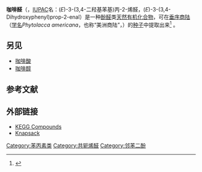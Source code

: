 {{chembox
| ImageFile = Caffeic aldehyde.svg
| IUPACName = (''E'')-3-(3,4-Dihydroxyphenyl)prop-2-enal
| OtherNames = Caffeoyl aldehyde<br>3,4-Dihydroxycinnamaldehyde<br>Caffeyl aldehyde<br>''cis''-Caffeic aldehyde<br>''trans''-Caffeic aldehyde<br>3-(3,4-Dihydroxyphenyl)acrylaldehyde
| Section1 = {{Chembox Identifiers
| ChemSpiderID = 391335
| CASNo = 141632-15-7
| PubChem = 5281871
| SMILES = C1=CC(=C(C=C1C=CC=O)O)O
  }}
| Section2 = {{Chembox Properties
| C=9
| H=8
| O=3
  }}
}}

'''咖啡醛'''（{{lang-en|Caffeic aldehyde}}，[[IUPAC|IUPAC]]名：(''E'')-3-(3,4-二羟基苯基)丙-2-烯醛，(''E'')-3-(3,4-Dihydroxyphenyl)prop-2-enal）是一种[[酚醛|酚醛]]类[[天然产物|天然]][[有机化合物|有机化合物]]，可在[[垂序商陆|垂序商陆]]（[[学名|学名]]''Phytolacca americana''，也称“美洲商陆”，{{lang|en|American pokeweed}}）的[[种子|种子]]中提取出来<ref>{{Cite journal | last1 = Woo | first1 = Won-Sick | last2 = Kang | first2 = Sam-Sik | date = 1979 | title = A New Phenolic Aldehyde from the Seeds of Phytolacca americana | journal = Korean Journal of Pharmacognosy | volume =10 | issue = 2 | pages = 83-84 }}</ref> 。

==另见==
* [[咖啡酸|咖啡酸]]
* [[咖啡醇|咖啡醇]]
==参考文献==
{{reflist}}

== 外部链接 ==
* [http://www.genome.jp/dbget-bin/www_bget?cpd:C10945 KEGG Compounds]{{Wayback|url=http://www.genome.jp/dbget-bin/www_bget?cpd:C10945 |date=20201026090752 }}
* [https://web.archive.org/web/20160304103451/http://kanaya.naist.jp/knapsack_jsp/information.jsp?mode=r&word=C00007511&key=0 Knapsack]
{{有机化合物小作品}}
[[Category:苯丙素类|Category:苯丙素类]]
[[Category:共轭烯醛|Category:共轭烯醛]]
[[Category:邻苯二酚|Category:邻苯二酚]]